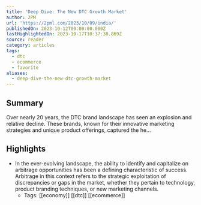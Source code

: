```yaml
---
title: 'Deep Dive: The New DTC Growth Market'
author: 2PM
url: 'https://2pml.com/2023/10/09/india/'
publishedOn: 2023-10-12T00:00:00.000Z
lastHighlightedOn: 2023-10-17T10:37:38.869Z
source: reader
category: articles
tags:
  - dtc
  - ecommerce
  - favorite
aliases:
  - deep-dive-the-new-dtc-growth-market
---
```

## Summary

Over nearly 20 years, the DTC brand landscape has seen an explosion and relative decline. These brands, known for their innovative marketing strategies and unique product offerings, captured the he…

## Highlights
- In the ever-evolving landscape, the ability to identify and capitalize on arbitrage opportunities has been a defining characteristic of success. Arbitrage in this context refers to the strategic exploitation of discrepancies or gaps in the market, whether they pertain to technology, product branding techniques, or new marketing channels.
    - Tags: [[economy]] [[dtc]] [[ecommerce]]
